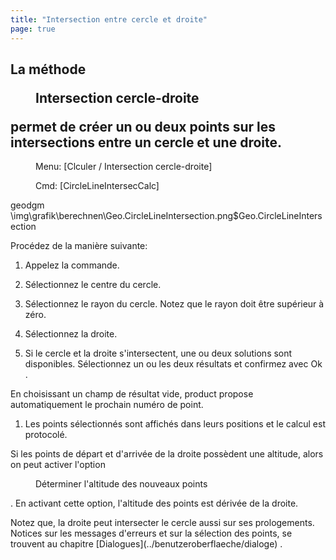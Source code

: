 ```yaml
---
title: "Intersection entre cercle et droite"
page: true
---
```

## La m&#233;thode  <Menu>Intersection cercle-droite</Menu>  permet de cr&#233;er un ou deux points sur les intersections entre un cercle et une droite.
 <Menu> Menu: [Clculer / Intersection cercle-droite] </Menu> 
 <Menu> Cmd: [CircleLineIntersecCalc] </Menu> 

 <Placeholder>geodgm</Placeholder><Image>\img\grafik\berechnen\Geo.CircleLineIntersection.png$Geo.CircleLineIntersection</Image>

Proc&#233;dez de la mani&#232;re suivante:

1. Appelez la commande.

2. S&#233;lectionnez le centre du cercle. 

3. S&#233;lectionnez le rayon du cercle. Notez que le rayon doit &#234;tre sup&#233;rieur &#224; z&#233;ro.

4. S&#233;lectionnez la droite.

5. Si le cercle et la droite s&#39;intersectent, une ou deux solutions sont disponibles. S&#233;lectionnez un ou les deux r&#233;sultats et confirmez avec <Border>   Ok   </Border> .



<Success>
En choisissant un champ de r&#233;sultat vide,  <Placeholder>product</Placeholder> propose automatiquement le prochain num&#233;ro de point.
</Success>


1. Les points s&#233;lectionn&#233;s sont affich&#233;s dans leurs positions et le calcul est protocol&#233;.




Si les points de d&#233;part et d&#39;arriv&#233;e de la droite poss&#232;dent une altitude, alors on peut activer l&#39;option  <Menu>Déterminer l'altitude des nouveaux points</Menu> . En activant cette option, l&#39;altitude des points est d&#233;riv&#233;e de la droite.

<Success>
Notez que, la droite peut intersecter le cercle aussi sur ses prologements.
</Success>

<Success>
Notices sur les messages d&#39;erreurs et sur la s&#233;lection des points, se trouvent au chapitre [Dialogues](../benutzeroberflaeche/dialoge)
.
</Success>
